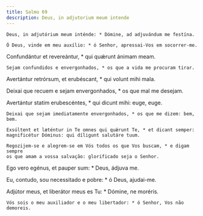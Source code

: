 ```yaml
---
title: Salmo 69
description: Deus, in adjutorium meum intende
---
```


<div class="side-by-side not-content">

    Deus, in adjutórium meum inténde: * Dómine, ad adjuvándum me festína.

    Ó Deus, vinde em meu auxílio: * ó Senhor, apressai-Vos em socorrer-me.

Confundántur et revereántur, * qui quǽrunt ánimam meam.

    Sejam confundidos e envergonhados, * os que a vida me procuram tirar.

Avertántur retrórsum, et erubéscant, * qui volunt mihi mala.

Deixai que recuem e sejam envergonhados, * os que mal me desejam.

Avertántur statim erubescéntes, * qui dicunt mihi: euge, euge.

    Deixai que sejam imediatamente envergonhados, * os que me dizem: bem, bem.

    Exsúltent et læténtur in Te omnes qui quǽrunt Te, * et dicant semper:
    magnificétur Dóminus: qui díligunt salutáre tuum.

    Regozijem-se e alegrem-se em Vós todos os que Vos buscam, * e digam sempre
    os que amam a vossa salvação: glorificado seja o Senhor.

Ego vero egénus, et pauper sum: * Deus, ádjuva me.

Eu, contudo, sou necessitado e pobre: * ó Deus, ajudai-me.

Adjútor meus, et liberátor meus es Tu: * Dómine, ne moréris.

    Vós sois o meu auxiliador e o meu libertador: * ó Senhor, Vos não demoreis.

</div>
